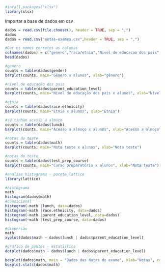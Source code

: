```{r}
#intall.packages("xlsx")
library(xlsx)
```
Importar a base de dados em csv
```{r}
dados = read.csv(file.choose(), header = TRUE, sep = ",")
dados
dados = read.csv("notas-exames.csv",header = TRUE, sep = ",")
```


```{r}
#Dar os nomes corretos as colunas 
colnames(dados) = c("genero","raca/etnia","Nivel de educacao dos pais","almoco","curso preparatorio para testes","matematica")
head(dados)

```

```{r}
#genero
counts = table(dados$gender)
barplot(counts, main="Gênero x alunos", xlab="gênero")

```
```{r}
#nível de educação dos pais
counts = table(dados$parent_education_level)
barplot(counts, main="Nível de educação dos pais x alunos", xlab="Nível de educação dos pais")
```

```{r}
#etnia
counts = table(dados$race.ethnicity)
barplot(counts, main="Etnia x alunos", xlab="Etnia")
```

```{r}
#se tinham acesso a almoço
counts = table(dados$lunch)
barplot(counts, main="Acesso a almoço x alunos", xlab="Acesso a almoço")
```
```{r}
#notas do teste
counts = table(dados$math)
barplot(counts, main="Nota teste x alunos", xlab="Nota teste")
```
```{r}
#notas do teste
counts = table(dados$test_prep_course)
barplot(counts, main="Curso preparatório x alunos", xlab="Nota teste")
```

```{r}
#analise histograma - pacote lattice
library(lattice)
```
```{r}
#histograma
math
histogram(dados$math)
#condicional
histogram(~math |lunch, data=dados)
histogram(~math |race.ethnicity, data=dados)
histogram(~math |parent_education_level, data=dados)
histogram(~math |test_prep_course, data=dados)

```
```{r}
#dispersão
math
xyplot(dados$math ~ dados$lunch | dados$parent_education_level)
```


```{r}
#gráfico de pontos - estatistica 
dotplot(dados$math ~ dados$lunch | dados$parent_education_level)
```
```{r}
boxplot(dados$math, main = "Dados das Notas do exame", xlab="Notas", col="blue")
boxplot.stats(dados$math)
```

